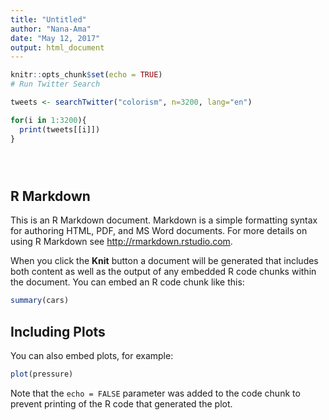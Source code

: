 ```yaml
---
title: "Untitled"
author: "Nana-Ama"
date: "May 12, 2017"
output: html_document
---
```


```r
knitr::opts_chunk$set(echo = TRUE)
# Run Twitter Search

tweets <- searchTwitter("colorism", n=3200, lang="en")

for(i in 1:3200){
  print(tweets[[i]])
}





```

## R Markdown

This is an R Markdown document. Markdown is a simple formatting syntax for authoring HTML, PDF, and MS Word documents. For more details on using R Markdown see <http://rmarkdown.rstudio.com>.

When you click the **Knit** button a document will be generated that includes both content as well as the output of any embedded R code chunks within the document. You can embed an R code chunk like this:

```r
summary(cars)
```

## Including Plots

You can also embed plots, for example:

```r
plot(pressure)
```

Note that the `echo = FALSE` parameter was added to the code chunk to prevent printing of the R code that generated the plot.
